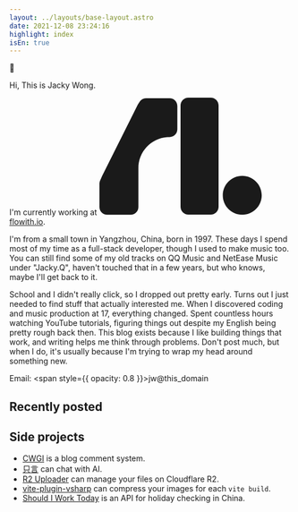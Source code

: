 ```yaml
---
layout: ../layouts/base-layout.astro
date: 2021-12-08 23:24:16
highlight: index
isEn: true
---
```



<div class="py-[3rem]"></div>

<div class="page-content">
  <div class="text-2xl mb-4">
    <span class="wave-animation">👋</span>
  </div>

  Hi, This is Jacky Wong. 

  <p>
    <span>I'm currently working at <a href="https://try.flowith.io" target="_blank"><svg class="h-4 inline-block w-5 relative top-[-2px] ml-1" width='291' height='210' viewBox='0 0 291 210' fill='none' xmlns='http://www.w3.org/2000/svg'><path fill-rule='evenodd' clip-rule='evenodd' d='M159 0C151.268 0 145 6.26802 145 14V195C145 202.732 151.268 209 159 209H199C206.732 209 213 202.732 213 195V14C213 6.26801 206.732 0 199 0H159ZM83.5624 1C79.7621 1 76.3174 2.51756 73.8045 4.97801C73.7874 4.99483 73.7589 4.97706 73.7667 4.95436C73.7751 4.92993 73.7426 4.91274 73.727 4.9334L73.3115 5.48584C72.679 6.17115 72.1147 6.92006 71.6295 7.72184C70.3028 9.48552 69.1389 11.3653 68.1522 13.3382L4.87448 139.857L1.28936 147.899C1.22489 148.037 1.16264 148.177 1.10266 148.318L0.714138 149.189C0.708648 149.201 0.722307 149.213 0.733898 149.206C0.744985 149.2 0.758347 149.211 0.754141 149.223C0.265368 150.639 2.43509e-06 152.16 2.43509e-06 153.742L0 195.399C0 203.067 6.23536 209.284 13.9271 209.284H55.7083C63.4 209.284 69.6353 203.067 69.6353 195.399V139.857L69.6355 125.97C69.6359 95.2948 94.5771 70.4281 125.344 70.4281C133.035 70.4281 139.271 64.2113 139.271 56.5425V14.8856C139.271 7.2168 133.035 1 125.344 1H83.5624ZM220.5 174.57C220.5 155.398 236.088 139.856 255.318 139.856C274.547 139.856 290.135 155.398 290.135 174.57C290.135 193.742 274.547 209.284 255.318 209.284C236.088 209.284 220.5 193.742 220.5 174.57Z' fill='currentColor'/></svg>
 flowith.io</a>.</span>
  </p>

  I'm from a small town in Yangzhou, China, born in 1997. These days I spend most of my time as a full-stack developer, though I used to make music too. You can still find some of my old tracks on QQ Music and NetEase Music under "Jacky.Q", haven't touched that in a few years, but who knows, maybe I'll get back to it.

  School and I didn't really click, so I dropped out pretty early. Turns out I just needed to find stuff that actually interested me. When I discovered coding and music production at 17, everything changed. Spent countless hours watching YouTube tutorials, figuring things out despite my English being pretty rough back then. This blog exists because I like building things that work, and writing helps me think through problems. Don't post much, but when I do, it's usually because I'm trying to wrap my head around something new.

  Email: <span style={{
  opacity: 0.8
}}>jw@this_domain</span>

  ## Recently posted

  <RecentlyPosted/>

  ## Side projects

  - [CWGI](https://cwgi-docs.jw1.dev) is a blog comment system.
  - [只言](https://zhiyan.dev) can chat with AI.
  - [R2 Uploader](https://r2.jw1.dev) can manage your files on Cloudflare R2.
  - [vite-plugin-vsharp](https://github.com/jw-12138/vite-plugin-vsharp) can compress your images for each `vite build`.
  - [Should I Work Today](https://github.com/jw-12138/should-i-work-today) is an API for holiday checking in China.

</div>
